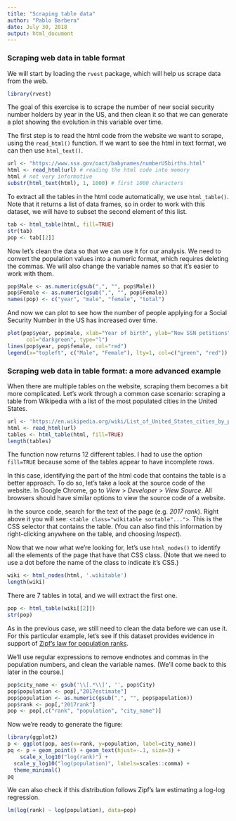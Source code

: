 ```yaml
---
title: "Scraping table data"
author: "Pablo Barbera"
date: July 30, 2018
output: html_document
---
```


### Scraping web data in table format

We will start by loading the `rvest` package, which will help us scrape data from the web.

```r
library(rvest)
```

The goal of this exercise is to scrape the number of new social security number holders by year in the US, and then clean it so that we can generate a plot showing the evolution in this variable over time.

The first step is to read the html code from the website we want to scrape, using the `read_html()` function. If we want to see the html in text format, we can then use `html_text()`.

```r
url <- "https://www.ssa.gov/oact/babynames/numberUSbirths.html"
html <- read_html(url) # reading the html code into memory
html # not very informative
substr(html_text(html), 1, 1000) # first 1000 characters
```

To extract all the tables in the html code automatically, we use `html_table()`. Note that it returns a list of data frames, so in order to work with this dataset, we will have to subset the second element of this list.

```r
tab <- html_table(html, fill=TRUE)
str(tab)
pop <- tab[[2]]
```

Now let's clean the data so that we can use it for our analysis. We need to convert the population values into a numeric format, which requires deleting the commas. We will also change the variable names so that it's easier to work with them.

```r
pop$Male <- as.numeric(gsub(",", "", pop$Male))
pop$Female <- as.numeric(gsub(",", "", pop$Female))
names(pop) <- c("year", "male", "female", "total")
```

And now we can plot to see how the number of people applying for a Social Security Number in the US has increased over time.

```r
plot(pop$year, pop$male, xlab="Year of birth", ylab="New SSN petitions",
      col="darkgreen", type="l")
lines(pop$year, pop$female, col="red")
legend(x="topleft", c("Male", "Female"), lty=1, col=c("green", "red"))
```

### Scraping web data in table format: a more advanced example

When there are multiple tables on the website, scraping them becomes a bit more complicated. Let's work through a common case scenario: scraping a table from Wikipedia with a list of the most populated cities in the United States.

```r
url <- 'https://en.wikipedia.org/wiki/List_of_United_States_cities_by_population'
html <- read_html(url)
tables <- html_table(html, fill=TRUE)
length(tables)
```

The function now returns 12 different tables. I had to use the option `fill=TRUE` because some of the tables appear to have incomplete rows.

In this case, identifying the part of the html code that contains the table is a better approach. To do so, let's take a look at the source code of the website. In Google Chrome, go to _View_ > _Developer_ > _View Source_. All browsers should have similar options to view the source code of a website.

In the source code, search for the text of the page (e.g. _2017 rank_). Right above it you will see: `<table class="wikitable sortable"...">`. This is the CSS selector that contains the table. (You can also find this information by right-clicking anywhere on the table, and choosing _Inspect_).

Now that we now what we're looking for, let's use `html_nodes()` to identify all the elements of the page that have that CSS class. (Note that we need to use a dot before the name of the class to indicate it's CSS.)

```r
wiki <- html_nodes(html, '.wikitable')
length(wiki)
```

There are 7 tables in total, and we will extract the first one.
```r
pop <- html_table(wiki[[2]])
str(pop)
```

As in the previous case, we still need to clean the data before we can use it. For this particular example, let's see if this dataset provides evidence in support of [Zipf's law for population ranks](https://en.wikipedia.org/wiki/Zipf%27s_law).

We'll use regular expressions to remove endnotes and commas in the population numbers, and clean the variable names. (We'll come back to this later in the course.)

```r
pop$city_name <- gsub('\\[.*\\]', '', pop$City)
pop$population <- pop[,"2017estimate"]
pop$population <- as.numeric(gsub(",", "", pop$population))
pop$rank <- pop[,"2017rank"]
pop <- pop[,c("rank", "population", "city_name")]
```

Now we're ready to generate the figure:

```r
library(ggplot2)
p <- ggplot(pop, aes(x=rank, y=population, label=city_name))
pq <- p + geom_point() + geom_text(hjust=-.1, size=3) +
	scale_x_log10("log(rank)") + 
  scale_y_log10("log(population)", labels=scales::comma) +
  theme_minimal()
pq
```

We can also check if this distribution follows Zipf's law estimating a log-log regression.
```r
lm(log(rank) ~ log(population), data=pop)
```